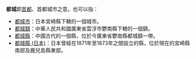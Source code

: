 '''都城'''即[[首都|首都]]、首都城市之意。也可以指：
* [[都城市|都城市]]：日本宮崎縣下轄的一個城市。
* [[都城鎮|都城鎮]]：中華人民共和國廣東省雲浮市鬱南縣下轄的一個鎮。
* [[都城縣|都城縣]]：中國古代的一個縣，位於今廣東省鬱南縣都城鎮一帶。
* [[都城縣_(日本)|都城縣 (日本)]]：日本曾經在1871年至1873年之間設立的縣，位於現在的宮崎縣南部及鹿兒島縣東部。

{{disambig|cat=二字地名消歧義}}